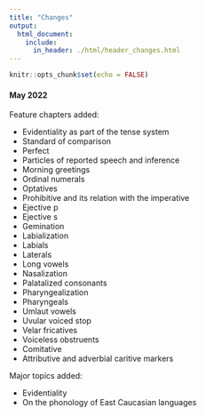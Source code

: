 ```yaml
---
title: "Changes"
output:
  html_document:
    include:
      in_header: ./html/header_changes.html
---
```


```r
knitr::opts_chunk$set(echo = FALSE)
```

#### May 2022

Feature chapters added:

- Evidentiality as part of the tense system
- Standard of comparison
- Perfect
- Particles of reported speech and inference
- Morning greetings
- Ordinal numerals
- Optatives
- Prohibitive and its relation with the imperative
- Ejective p
- Ejective s
- Gemination
- Labialization
- Labials
- Laterals
- Long vowels
- Nasalization
- Palatalized consonants
- Pharyngealization
- Pharyngeals
- Umlaut vowels
- Uvular voiced stop
- Velar fricatives
- Voiceless obstruents
- Comitative
- Attributive and adverbial caritive markers

Major topics added:

- Evidentiality
- On the phonology of East Caucasian languages